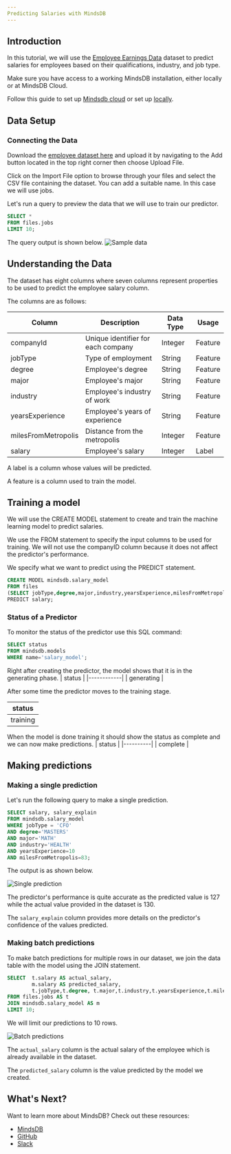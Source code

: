```yaml
---
Predicting Salaries with MindsDB
---
```


## Introduction

In this tutorial, we will use the [Employee Earnings Data](https://www.kaggle.com/datasets/mukeshmanral/employ-earnings-data) dataset to predict salaries for employees based on their qualifications, industry, and job type.

Make sure you have access to a working MindsDB installation, either locally or at MindsDB Cloud. 

Follow this guide to set up [Mindsdb cloud](https://docs.mindsdb.com/setup/cloud) or set up [locally](https://docs.mindsdb.com/setup/self-hosted/docker).

## Data Setup

### Connecting the Data

Download the [employee dataset here](https://www.kaggle.com/datasets/mukeshmanral/employ-earnings-data?select=batch2_jobID_00B80TR.csv) and upload it by navigating to the Add button located in the top right corner then choose Upload File.

Click on the Import File option to browse through your files and select the CSV file containing the dataset. You can add a suitable name. In this case we will use jobs.

Let's run a query to preview the data that we will use to train our predictor.

```sql
SELECT * 
FROM files.jobs 
LIMIT 10;
```

The query output is shown below.
![Sample data](..\tutorials\images\salaries_predictions\data_sample.jpg)

## Understanding the Data
The dataset has eight columns where seven columns represent properties to be used to predict the employee salary column.

The columns are as follows:

|Column              |Description                       |Data Type |Usage   | 
|---                 |---                               |---       |---     |
|companyId           |Unique identifier for each company|Integer   |Feature | 
|jobType             |Type of employment                |String    |Feature |  
|degree              |Employee's degree                 |String    |Feature | 
|major               |Employee's major                  |String    |Feature |
|industry            |Employee's industry of work       |String    |Feature |
|yearsExperience     |Employee's years of experience    |String    |Feature |
|milesFromMetropolis |Distance from the metropolis      |Integer   |Feature |
|salary              |Employee's salary                 |Integer   |Label   |

A label is a column whose values will be predicted.

A feature is a column used to train the model.

## Training a model

We will use the CREATE MODEL statement to create and train the machine learning model to predict salaries.

We use the FROM statement to specify the input columns to be used for training. We will not use the companyID column because it does not affect the predictor's performance.

We specify what we want to predict using the PREDICT statement.

```sql
CREATE MODEL mindsdb.salary_model
FROM files
(SELECT jobType,degree,major,industry,yearsExperience,milesFromMetropolis,salary FROM files.jobs)
PREDICT salary;
```
### Status of a Predictor

To monitor the status of the predictor use this SQL command:

```sql
SELECT status
FROM mindsdb.models
WHERE name='salary_model';
```

Right after creating the predictor, the model shows that it is in the generating phase.
| status     |
|------------|
| generating |

After some time the predictor moves to the training stage.

| status   |
|----------|
| training |

When the model is done training it should show the status as complete and we can now make predictions.
| status   |
|----------|
| complete |

## Making predictions

### Making a single prediction

Let's run the following query to make a single prediction.

```sql
SELECT salary, salary_explain
FROM mindsdb.salary_model
WHERE jobType = 'CFO'
AND degree='MASTERS'
AND major='MATH'
AND industry='HEALTH'
AND yearsExperience=10
AND milesFromMetropolis=83;
```

The output is as shown below.

![Single prediction](..\tutorials\images\salaries_predictions\single_prediction.jpg)

The predictor's performance is quite accurate as the predicted value is 127 while the actual value provided in the dataset is 130. 

The `salary_explain` column provides more details on the predictor's confidence of the values predicted.

### Making batch predictions

To make batch predictions for multiple rows in our dataset, we join the data table with the model using the JOIN statement.

```sql
SELECT  t.salary AS actual_salary,
        m.salary AS predicted_salary,
        t.jobType,t.degree, t.major,t.industry,t.yearsExperience,t.milesFromMetropolis
FROM files.jobs AS t
JOIN mindsdb.salary_model AS m
LIMIT 10;
```

We will limit our predictions to 10 rows.

![Batch predictions](..\tutorials\images\salaries_predictions\batch_predictions.jpg)

The `actual_salary` column is the actual salary of the employee which is already available in the dataset.

The `predicted_salary` column is the value predicted by the model we created.


## What's Next?

Want to learn more about MindsDB? Check out these resources:
- [MindsDB](https://mindsdb.com/)
- [GitHub](https://github.com/mindsdb/mindsdb/)
- [Slack](https://mindsdb.com/joincommunity)